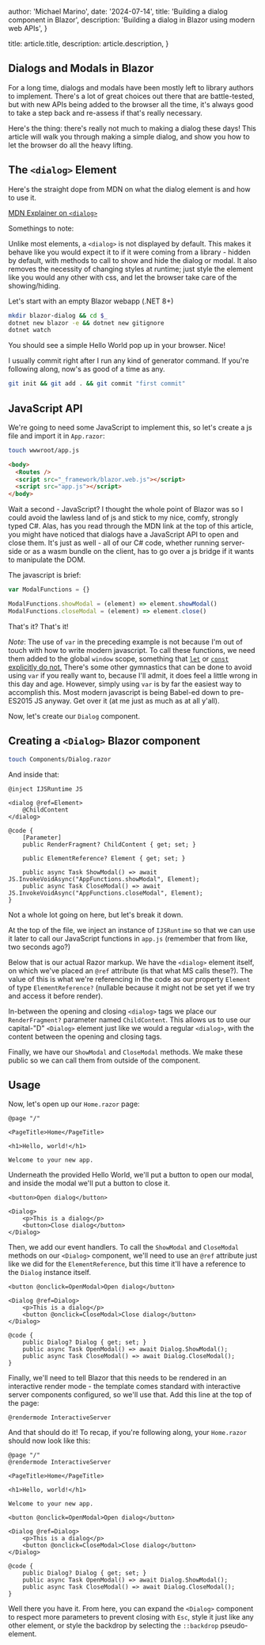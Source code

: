 
  author: 'Michael Marino',
  date: '2024-07-14',
  title: 'Building a dialog component in Blazor',
  description: 'Building a dialog in Blazor using modern web APIs',
}

  title: article.title,
  description: article.description,
}


## Dialogs and Modals in Blazor

For a long time, dialogs and modals have been mostly left to library authors to implement. There's a lot of great choices out there that are battle-tested, but with new APIs being added to the browser all the time, it's always good to take a step back and re-assess if that's really necessary.

Here's the thing: there's really not much to making a dialog these days! This article will walk you through making a simple dialog, and show you how to let the browser do all the heavy lifting.

## The `<dialog>` Element

Here's the straight dope from MDN on what the dialog element is and how to use it.

[MDN Explainer on `<dialog>`](https://developer.mozilla.org/en-US/docs/Web/HTML/Element/dialog)

Somethings to note:

Unlike most elements, a `<dialog>` is not displayed by default. This makes it behave like you would expect it to if it were coming from a library - hidden by default, with methods to call to show and hide the dialog or modal. It also removes the necessity of changing styles at runtime; just style the element like you would any other with css, and let the browser take care of the showing/hiding.

Let's start with an empty Blazor webapp (.NET 8+)

```bash
mkdir blazor-dialog && cd $_
dotnet new blazor -e && dotnet new gitignore
dotnet watch
```

You should see a simple Hello World pop up in your browser. Nice!

I usually commit right after I run any kind of generator command. If you're following along, now's as good of a time as any.

```bash
git init && git add . && git commit "first commit"
```

## JavaScript API

We're going to need some JavaScript to implement this, so let's create a js file and import it in `App.razor`:

```bash
touch wwwroot/app.js
```

```html
<body>
  <Routes />
  <script src="_framework/blazor.web.js"></script>
  <script src="app.js"></script>
</body>
```

Wait a second - JavaScript? I thought the whole point of Blazor was so I could avoid the lawless land of js and stick to my nice, comfy, strongly typed C#. Alas, has you read through the MDN link at the top of this article, you might have noticed that dialogs have a JavaScript API to open and close them. It's just as well - all of our C# code, whether running server-side or as a wasm bundle on the client, has to go over a js bridge if it wants to manipulate the DOM.

The javascript is brief:

```js
var ModalFunctions = {}

ModalFunctions.showModal = (element) => element.showModal()
ModalFunctions.closeModal = (element) => element.close()
```

That's it? That's it!

_Note_: The use of `var` in the preceding example is not because I'm out of touch with how to write modern javascript. To call these functions, we need them added to the global `window` scope, something that [`let`](https://developer.mozilla.org/en-US/docs/Web/JavaScript/Reference/Statements/let) or [`const` explicitly do not.](https://developer.mozilla.org/en-US/docs/Web/JavaScript/Reference/Statements/const) There's some other gymnastics that can be done to avoid using `var` if you really want to, because I'll admit, it does feel a little wrong in this day and age. However, simply using `var` is by far the easiest way to accomplish this. Most modern javascript is being Babel-ed down to pre-ES2015 JS anyway. Get over it (at me just as much as at all y'all).

Now, let's create our `Dialog` component.

## Creating a `<Dialog>` Blazor component

```bash
touch Components/Dialog.razor
```

And inside that:

```razor
@inject IJSRuntime JS

<dialog @ref=Element>
    @ChildContent
</dialog>

@code {
    [Parameter]
    public RenderFragment? ChildContent { get; set; }

    public ElementReference? Element { get; set; }

    public async Task ShowModal() => await JS.InvokeVoidAsync("AppFunctions.showModal", Element);
    public async Task CloseModal() => await JS.InvokeVoidAsync("AppFunctions.closeModal", Element);
}
```

Not a whole lot going on here, but let's break it down.

At the top of the file, we inject an instance of `IJSRuntime` so that we can use it later to call our JavaScript functions in `app.js` (remember that from like, two seconds ago?)

Below that is our actual Razor markup. We have the `<dialog>` element itself, on which we've placed an `@ref` attribute (is that what MS calls these?). The value of this is what we're referencing in the code as our property `Element` of type `ElementReference?` (nullable because it might not be set yet if we try and access it before render).

In-between the opening and closing `<dialog>` tags we place our `RenderFragment?` parameter named `ChildContent`. This allows us to use our capital-"D" `<Dialog>` element just like we would a regular `<dialog>`, with the content between the opening and closing tags.

Finally, we have our `ShowModal` and `CloseModal` methods. We make these public so we can call them from outside of the component.

## Usage

Now, let's open up our `Home.razor` page:

```razor
@page "/"

<PageTitle>Home</PageTitle>

<h1>Hello, world!</h1>

Welcome to your new app.
```

Underneath the provided Hello World, we'll put a button to open our modal, and inside the modal we'll put a button to close it.

```razor
<button>Open dialog</button>

<Dialog>
    <p>This is a dialog</p>
    <button>Close dialog</button>
</Dialog>
```

Then, we add our event handlers. To call the `ShowModal` and `CloseModal` methods on our `<Dialog>` component, we'll need to use an `@ref` attribute just like we did for the `ElementReference`, but this time it'll have a reference to the `Dialog` instance itself.

```razor
<button @onclick=OpenModal>Open dialog</button>

<Dialog @ref=Dialog>
    <p>This is a dialog</p>
    <button @onclick=CloseModal>Close dialog</button>
</Dialog>

@code {
    public Dialog? Dialog { get; set; }
    public async Task OpenModal() => await Dialog.ShowModal();
    public async Task CloseModal() => await Dialog.CloseModal();
}
```

Finally, we'll need to tell Blazor that this needs to be rendered in an interactive render mode - the template comes standard with interactive server components configured, so we'll use that. Add this line at the top of the page:

```razor
@rendermode InteractiveServer
```

And that should do it! To recap, if you're following along, your `Home.razor` should now look like this:

```razor
@page "/"
@rendermode InteractiveServer

<PageTitle>Home</PageTitle>

<h1>Hello, world!</h1>

Welcome to your new app.

<button @onclick=OpenModal>Open dialog</button>

<Dialog @ref=Dialog>
    <p>This is a dialog</p>
    <button @onclick=CloseModal>Close dialog</button>
</Dialog>

@code {
    public Dialog? Dialog { get; set; }
    public async Task OpenModal() => await Dialog.ShowModal();
    public async Task CloseModal() => await Dialog.CloseModal();
}
```

Well there you have it. From here, you can expand the `<Dialog>` component to respect more parameters to prevent closing with `Esc`, style it just like any other element, or style the backdrop by selecting the `::backdrop` pseudo-element.
